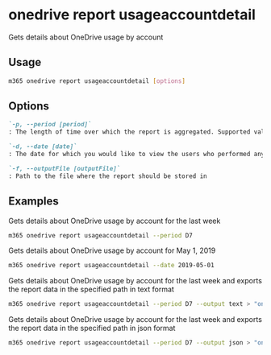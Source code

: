 
# onedrive report usageaccountdetail

Gets details about OneDrive usage by account

## Usage

```sh
m365 onedrive report usageaccountdetail [options]
```

## Options

```md defintion-list
`-p, --period [period]`
: The length of time over which the report is aggregated. Supported values `D7,D30,D90,D180`

`-d, --date [date]`
: The date for which you would like to view the users who performed any activity. Supported date format is YYYY-MM-DD. Specify the date or period, but not both`

`-f, --outputFile [outputFile]`
: Path to the file where the report should be stored in
```

<Global />

## Examples

Gets details about OneDrive usage by account for the last week

```sh
m365 onedrive report usageaccountdetail --period D7
```

Gets details about OneDrive usage by account for May 1, 2019

```sh
m365 onedrive report usageaccountdetail --date 2019-05-01
```

Gets details about OneDrive usage by account for the last week and exports the report data in the specified path in text format

```sh
m365 onedrive report usageaccountdetail --period D7 --output text > "onedriveusageaccountdetail.txt"
```

Gets details about OneDrive usage by account for the last week and exports the report data in the specified path in json format

```sh
m365 onedrive report usageaccountdetail --period D7 --output json > "onedriveusageaccountdetail.json"
```
